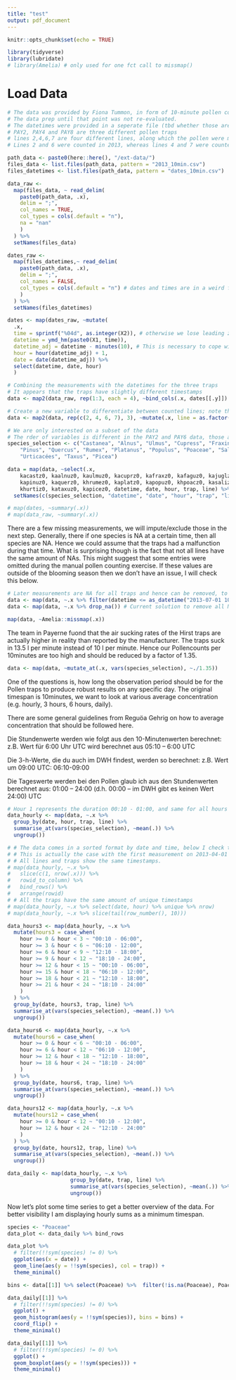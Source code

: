 ```yaml
---
title: "test"
output: pdf_document
---
```


```r
knitr::opts_chunk$set(echo = TRUE)

library(tidyverse)
library(lubridate)
# library(Amelia) # only used for one fct call to missmap()

```

# Load Data

```r

# The data was provided by Fiona Tummon, in form of 10-minute pollen counts.
# The data prep until that point was not re-evaluated.
# The datetimes were provided in a seperate file (tbd whether those are UTC or not)
# PAY2, PAY4 and PAY8 are three different pollen traps
# lines 2,4,6,7 are four different lines, along which the pollen were manually counted under the microsope.
# Lines 2 and 6 were counted in 2013, whereas lines 4 and 7 were counted in 2019

path_data <- paste0(here::here(), "/ext-data/")
files_data <- list.files(path_data, pattern = "2013_10min.csv")
files_datetimes <- list.files(path_data, pattern = "dates_10min.csv")

data_raw <-
  map(files_data, ~ read_delim(
    paste0(path_data, .x),
    delim = ";",
    col_names = TRUE,
    col_types = cols(.default = "n"),
    na = "nan"
    )
  ) %>% 
  setNames(files_data)

dates_raw <-
  map(files_datetimes,~ read_delim(
    paste0(path_data, .x),
    delim = ";",
    col_names = FALSE,
    col_types = cols(.default = "n") # dates and times are in a weird format, have to import as numeric as a consequence
    )
  ) %>% 
  setNames(files_datetimes)

dates <- map(dates_raw, ~mutate(
  .x,
  time = sprintf("%04d", as.integer(X2)), # otherwise we lose leading zeros
  datetime = ymd_hm(paste0(X1, time)),
  datetime_adj = datetime - minutes(10), # This is necessary to cope with the guidelines mentioned below
  hour = hour(datetime_adj) + 1,
  date = date(datetime_adj)) %>% 
  select(datetime, date, hour)
  )

# Combining the measurements with the datetimes for the three traps
# It appears that the traps have slightly different timestamps
data <- map2(data_raw, rep(1:3, each = 4), ~bind_cols(.x, dates[[.y]]) %>% mutate(trap = as.factor(2^(.y))))

# Create a new variable to differentiate between counted lines; note that traps were already defined in the previous map-call above
data <- map2(data, rep(c(2, 4, 6, 7), 3), ~mutate(.x, line = as.factor(.y)))

# We are only interested on a subset of the data
# The rder of variables is different in the PAY2 and PAY6 data, those are the old counts from 2013
species_selection <- c("Castanea", "Alnus", "Ulmus", "Cupress", "Fraxinus", "Fagus", "Juglans", "Plantago", "Corylus", 
    "Pinus", "Quercus", "Rumex", "Platanus", "Populus", "Poaceae", "Salix", "Betula", "Carpinus", 
    "Urticacées", "Taxus", "Picea")

data = map(data, ~select(.x, 
    kacastz0, kaalnuz0, kaulmuz0, kacuprz0, kafraxz0, kafaguz0, kajuglz0, khplanz0, kacoryz0, 
    kapinuz0, kaquerz0, khrumez0, kaplatz0, kapopuz0, khpoacz0, kasaliz0, kabetuz0, kacarpz0, 
    khurtiz0, kataxuz0, kapicez0, datetime, date, hour, trap, line) %>% 
  setNames(c(species_selection, "datetime", "date", "hour", "trap", "line")))

# map(dates, ~summary(.x))
# map(data_raw, ~summary(.x))


```

There are a few missing measurements, we will impute/exclude those in the next step.
Generally, there if one species is NA at a certain time, then all species are NA.
Hence we could assume that the traps had a malfunction during that time.
What is surprising though is the fact that not all lines have the same amount of NAs.
This might suggest that some entries were omitted during the manual pollen counting exercise.
If these values are outside of the blooming season then we don't have an issue, I will check this below.

```r
# Later measurements are NA for all traps and hence can be removed, to make sure that all traps and lines have the same amount of rows.
data <- map(data, ~.x %>% filter(datetime <= as_datetime("2013-07-01 10:00:00"))) 
data <- map(data, ~.x %>% drop_na()) # Current solution to remove all NAs from dataset

map(data, ~Amelia::missmap(.x))

```

The team in Payerne fuond that the air sucking rates of the Hirst traps are actually higher in reality than reported by the manufacturer.
The traps suck in 13.5 l per minute instead of 10 l per minute. Hence our Pollencounts per 10minutes are too high and should be reduced by a factor of 1.35.

```r
data <- map(data, ~mutate_at(.x, vars(species_selection), ~./1.35))
```

One of the questions is, how long the observation period should be for the Pollen traps to produce robust results on any specific day.
The original timespan is 10minutes, we want to look at various average concentration (e.g. hourly, 3 hours, 6 hours, daily).

There are some general guidelines from Reguöa Gehrig on how to average concentration that should be followed here.

Die Stundenwerte werden wie folgt aus den 10-Minutenwerten berechnet:
z.B. Wert für 6:00 Uhr UTC wird berechnet aus 05:10 – 6:00 UTC

Die 3-h-Werte, die du auch im DWH findest, werden so berechnet:
z.B. Wert um 09:00 UTC: 06:10-09:00

Die Tageswerte werden bei den Pollen glaub ich aus den Stundenwerten berechnet aus:
01:00 – 24:00 (d.h. 00:00 – im DWH gibt es keinen Wert 24:00) UTC 

```r

# Hour 1 represents the duration 00:10 - 01:00, and same for all hours up to 24
data_hourly <- map(data, ~.x %>% 
  group_by(date, hour, trap, line) %>% 
  summarise_at(vars(species_selection), ~mean(.)) %>% 
  ungroup())

# # The data comes in a sorted format by date and time, below I check that the start and endpoint is the same when averaged hourly
# # This is actually the case with the first measurement on 2013-04-01 11 o'clock and the last on 2013-07-01 - 10 o'clock (as trimmed above).
# # All lines and traps show the same timestamps.
# map(data_hourly, ~.x %>%
#   slice(c(1, nrow(.x))) %>%
#   rowid_to_column) %>%
#   bind_rows() %>%
#   arrange(rowid)
# # All the traps have the same amount of unique timestamps
# map(data_hourly, ~.x %>% select(date, hour) %>% unique %>% nrow)
# map(data_hourly, ~.x %>% slice(tail(row_number(), 10)))

data_hours3 <- map(data_hourly, ~.x %>% 
  mutate(hours3 = case_when(
    hour >= 0 & hour < 3 ~ "00:10 - 06:00",
    hour >= 3 & hour < 6 ~ "06:10 - 12:00",
    hour >= 6 & hour < 9 ~ "12:10 - 18:00",
    hour >= 9 & hour < 12 ~ "18:10 - 24:00",
    hour >= 12 & hour < 15 ~ "00:10 - 06:00",
    hour >= 15 & hour < 18 ~ "06:10 - 12:00",
    hour >= 18 & hour < 21 ~ "12:10 - 18:00",
    hour >= 21 & hour < 24 ~ "18:10 - 24:00"
    )
  ) %>% 
  group_by(date, hours3, trap, line) %>% 
  summarise_at(vars(species_selection), ~mean(.)) %>% 
  ungroup())

data_hours6 <- map(data_hourly, ~.x %>% 
  mutate(hours6 = case_when(
    hour >= 0 & hour < 6 ~ "00:10 - 06:00",
    hour >= 6 & hour < 12 ~ "06:10 - 12:00",
    hour >= 12 & hour < 18 ~ "12:10 - 18:00",
    hour >= 18 & hour < 24 ~ "18:10 - 24:00"
    )
  ) %>% 
  group_by(date, hours6, trap, line) %>% 
  summarise_at(vars(species_selection), ~mean(.)) %>% 
  ungroup())

data_hours12 <- map(data_hourly, ~.x %>% 
  mutate(hours12 = case_when(
    hour >= 0 & hour < 12 ~ "00:10 - 12:00",
    hour >= 12 & hour < 24 ~ "12:10 - 24:00"
    )
  ) %>% 
  group_by(date, hours12, trap, line) %>% 
  summarise_at(vars(species_selection), ~mean(.)) %>% 
  ungroup())

data_daily <- map(data_hourly, ~.x %>% 
                    group_by(date, trap, line) %>% 
                    summarise_at(vars(species_selection), ~mean(.)) %>% 
                    ungroup())

```


Now let's plot some time series to get a better overview of the data.
For better visibility I am displaying hourly sums as a minimum timespan.

```r

species <- "Poaceae"
data_plot <- data_daily %>% bind_rows

data_plot %>% 
  # filter(!!sym(species) != 0) %>%
  ggplot(aes(x = date)) +
  geom_line(aes(y = !!sym(species), col = trap)) +
  theme_minimal()

bins <- data[[1]] %>% select(Poaceae) %>%  filter(!is.na(Poaceae), Poaceae != 0)%>% unique %>% pull %>% length

data_daily[[1]] %>% 
  # filter(!!sym(species) != 0) %>%
  ggplot() +
  geom_histogram(aes(y = !!sym(species)), bins = bins) +
  coord_flip() +
  theme_minimal()

data_daily[[1]] %>% 
  # filter(!!sym(species) != 0) %>%
  ggplot() +
  geom_boxplot(aes(y = !!sym(species))) +
  theme_minimal()

```












